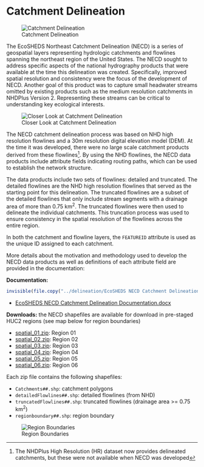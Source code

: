 # Catchment Delineation

![Catchment Delineation](img/catchments.png)

The EcoSHEDS Northeast Catchment Delineation (NECD) is a series of geospatial layers representing hydrologic catchments and flowlines spanning the northeast region of the United States. The NECD sought to address specific aspects of the national hydrography products that were available at the time this delineation was created. Specifically, improved spatial resolution and consistency were the focus of the development of NECD. Another goal of this product was to capture small headwater streams omitted by existing products such as the medium resolution catchments in NHDPlus Version 2. Representing these streams can be critical to understanding key ecological interests.

![Closer Look at Catchment Delineation](img/catchments-local.png)

The NECD catchment delineation process was based on NHD high resolution flowlines and a 30m resolution digital elevation model (DEM). At the time it was developed, there were no large scale catchment products derived from these flowlines^[The NHDPlus High Resolution (HR) dataset now provides delineated catchments, but these were not available when NECD was developed]. By using the NHD flowlines, the NECD data products include attribute fields indicating routing paths, which can be used to establish the network structure.

The data products include two sets of flowlines: detailed and truncated. The detailed flowlines are the NHD high resolution flowlines that served as the starting point for this delineation. The truncated flowlines are a subset of the detailed flowlines that only include stream segments with a drainage area of more than 0.75 km^2^. The truncated flowlines were then used to delineate the individual catchments. This truncation process was used to ensure consistency in the spatial resolution of the flowlines across the entire region.

In both the catchment and flowline layers, the `FEATUREID` attribute is used as the unique ID assigned to each catchment. 

More details about the motivation and methodology used to develop the NECD data products as well as definitions of each attribute field are provided in the documentation:

**Documentation:**

```r
invisible(file.copy("../delineation/EcoSHEDS NECD Catchment Delineation Documentation.docx", "./downloads/EcoSHEDS NECD Catchment Delineation Documentation.docx"))
```

- [EcoSHEDS NECD Catchment Delineation Documentation.docx](./downloads/EcoSHEDS NECD Catchment Delineation Documentation.docx)

**Downloads:** the NECD shapefiles are available for download in pre-staged HUC2 regions (see map below for region boundaries)

- [spatial_01.zip](`r paste0(base_url, "delineation/spatial_01.zip")`): Region 01
- [spatial_02.zip](`r paste0(base_url, "delineation/spatial_02.zip")`): Region 02
- [spatial_03.zip](`r paste0(base_url, "delineation/spatial_03.zip")`): Region 03
- [spatial_04.zip](`r paste0(base_url, "delineation/spatial_04.zip")`): Region 04
- [spatial_05.zip](`r paste0(base_url, "delineation/spatial_05.zip")`): Region 05
- [spatial_06.zip](`r paste0(base_url, "delineation/spatial_06.zip")`): Region 06

Each zip file contains the following shapefiles:

- `Catchments##.shp`: catchment polygons
- `detailedFlowlines##.shp`: detailed flowlines (from NHD)
- `truncatedFlowlines##.shp`: truncated flowlines (drainage area >= 0.75 km^2^)
- `regionboundary##.shp`: region boundary

![Region Boundaries](img/region-boundary.png)
